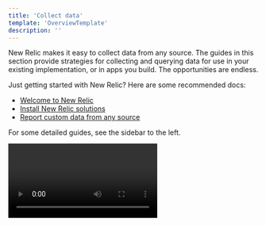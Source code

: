 ```yaml
---
title: 'Collect data'
template: 'OverviewTemplate'
description: ''
---
```


<Intro>

New Relic makes it easy to collect data from any source. The guides in this section provide strategies for collecting and querying data for use in your existing implementation, or in apps you build. The opportunities are endless.

Just getting started with New Relic? Here are some recommended docs: 

* [Welcome to New Relic](https://docs.newrelic.com/docs/new-relic-solutions/get-started/intro-new-relic) 
* [Install New Relic solutions](https://docs.newrelic.com/docs/new-relic-solutions/new-relic-one/install-configure/install-new-relic) 
* [Report custom data from any source](https://docs.newrelic.com/docs/data-apis/custom-data/get-custom-data-from-any-source/)

For some detailed guides, see the sidebar to the left. 

<Video id="nyt3r6h9vq" type="wistia" />

</Intro>
